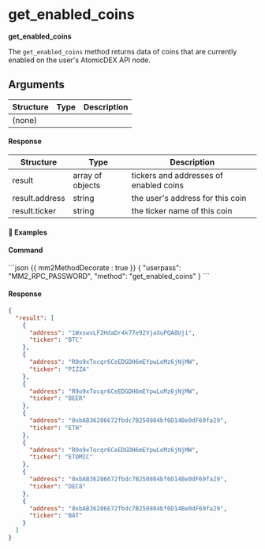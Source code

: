 
# get_enabled_coins

**get_enabled_coins**

The `get_enabled_coins` method returns data of coins that are currently enabled on the user's AtomicDEX API node.

## Arguments

| Structure | Type | Description |
| --------- | ---- | ----------- |
| (none)    |      |             |

#### Response

| Structure      | Type             | Description                            |
| -------------- | ---------------- | -------------------------------------- |
| result         | array of objects | tickers and addresses of enabled coins |
| result.address | string           | the user's address for this coin       |
| result.ticker  | string           | the ticker name of this coin           |

#### 📌 Examples

#### Command

<CodeGroup title="" tag="POST" label="get_enabled_coins">
```json {{ mm2MethodDecorate : true }}
{
  "userpass": "MM2_RPC_PASSWORD",
  "method": "get_enabled_coins"
}
```
</CodeGroup>


<CollapsibleSection expandedText='Hide Response' collapsedText='Show Response'>

#### Response

```json
{
  "result": [
    {
      "address": "1WxswvLF2HdaDr4k77e92VjaXuPQA8Uji",
      "ticker": "BTC"
    },
    {
      "address": "R9o9xTocqr6CeEDGDH6mEYpwLoMz6jNjMW",
      "ticker": "PIZZA"
    },
    {
      "address": "R9o9xTocqr6CeEDGDH6mEYpwLoMz6jNjMW",
      "ticker": "BEER"
    },
    {
      "address": "0xbAB36286672fbdc7B250804bf6D14Be0dF69fa29",
      "ticker": "ETH"
    },
    {
      "address": "R9o9xTocqr6CeEDGDH6mEYpwLoMz6jNjMW",
      "ticker": "ETOMIC"
    },
    {
      "address": "0xbAB36286672fbdc7B250804bf6D14Be0dF69fa29",
      "ticker": "DEC8"
    },
    {
      "address": "0xbAB36286672fbdc7B250804bf6D14Be0dF69fa29",
      "ticker": "BAT"
    }
  ]
}
```

</CollapsibleSection>
